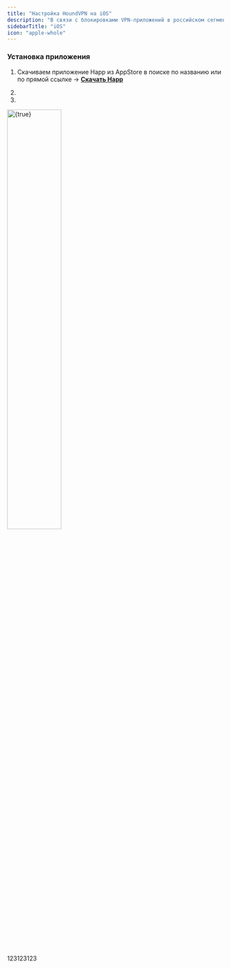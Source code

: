 ```yaml
---
title: "Настройка HoundVPN на iOS"
description: "В связи с блокировками VPN-приложений в российском сегменте App Store, перед началом настройки необходимо изменить регион учётной записи Apple на любую другую страну. Это обеспечит доступ к множеству приложений, которые в настоящее время недоступны на территории РФ.<br /><br />Процедура изменения региона занимает всего несколько минут. Мы написали для вас [подробный гайд](https://houndvpn.net)."
sidebarTitle: "iOS"
icon: "apple-whole"
---
```


### Установка приложения

1. Скачиваем приложение Happ из AppStore в поиске по названию или по прямой ссылке -\> [**Скачать Happ**](https://apps.apple.com/us/app/happ-proxy-utility/id6504287215)
2. 


3. 

<img
  src="/images/iPhone16ProBlackTitanium_thumb.png"
  alt={true}
  title="Happ App"
  className="mr-auto"
  width="50%"
  height="auto"
/>

123123123
